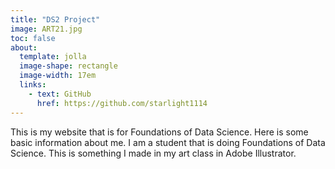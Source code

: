 ```yaml
---
title: "DS2 Project"
image: ART21.jpg
toc: false
about: 
  template: jolla
  image-shape: rectangle
  image-width: 17em
  links:
    - text: GitHub
      href: https://github.com/starlight1114
---
```


This is my website that is for Foundations of Data Science. Here is some basic information about me. I am a student that is doing Foundations of Data Science. This is something I made in my art class in Adobe Illustrator.
